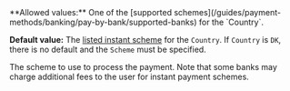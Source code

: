 <ParamField body="Scheme" type="string">
**Allowed values:** One of the [supported schemes](/guides/payment-methods/banking/pay-by-bank/supported-banks) for the `Country`.

**Default value:** The [listed instant scheme](/guides/payment-methods/banking/pay-by-bank/supported-banks) for the `Country`. If `Country` is `DK`, there is no default and the `Scheme` must be specified.

The scheme to use to process the payment. Note that some banks may charge additional fees to the user for instant payment schemes.
</ParamField>